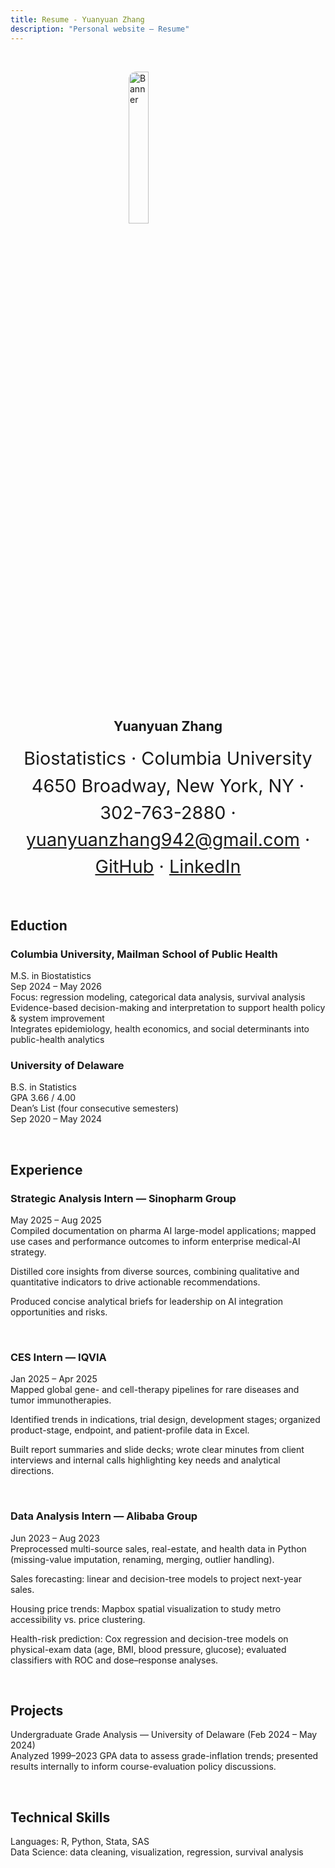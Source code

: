 ```yaml
---
title: Resume - Yuanyuan Zhang
description: "Personal website — Resume"
---
```

<p>&nbsp;</p>

<img src="Picture/resumeP.jpg" alt="Banner"
     style="width:25%; max-width:520px; height:auto; border-radius:12px; display:block; margin:0 auto 12px;">

<p>&nbsp;</p>

::: {style="text-align:center; margin:0 0 14px 0;"}
# Yuanyuan Zhang

<span style="font-size:1.80rem; line-height:1.5;">
Biostatistics · Columbia University<br>
4650 Broadway, New York, NY · 302-763-2880 ·<br>
<a href="mailto:yuanyuanzhang942@gmail.com">yuanyuanzhang942@gmail.com</a> ·
<a href="https://github.com/czyuan02">GitHub</a> ·
<a href="https://www.linkedin.com/in/yuanyuan-zhang-8b006a1bb/">LinkedIn</a>
</span>
:::
<p>&nbsp;</p>

Eduction
------------------------------------------------------------
### Columbia University, Mailman School of Public Health
M.S. in Biostatistics <br>
Sep 2024 – May 2026 <br>
Focus: regression modeling, categorical data analysis, survival analysis
Evidence-based decision-making and interpretation to support health policy & system improvement <br>
Integrates epidemiology, health economics, and social determinants into public-health analytics

### University of Delaware
B.S. in Statistics <br> 
GPA 3.66 / 4.00  <br>
Dean’s List (four consecutive semesters) <br>
Sep 2020 – May 2024

<p>&nbsp;</p>

Experience
------------------------------------------------------------
### Strategic Analysis Intern — Sinopharm Group
May 2025 – Aug 2025 <br>
Compiled documentation on pharma AI large-model applications; mapped use cases and performance outcomes to inform enterprise medical-AI strategy. <br>

Distilled core insights from diverse sources, combining qualitative and quantitative indicators to drive actionable recommendations. <br>

Produced concise analytical briefs for leadership on AI integration opportunities and risks.

<p>&nbsp;</p>

### CES Intern — IQVIA
Jan 2025 – Apr 2025 <br>
Mapped global gene- and cell-therapy pipelines for rare diseases and tumor immunotherapies. <br>

Identified trends in indications, trial design, development stages; organized product-stage, endpoint, and patient-profile data in Excel. <br> 

Built report summaries and slide decks; wrote clear minutes from client interviews and internal calls highlighting key needs and analytical directions. 

<p>&nbsp;</p>

### Data Analysis Intern — Alibaba Group
Jun 2023 – Aug 2023 <br>
Preprocessed multi-source sales, real-estate, and health data in Python (missing-value imputation, renaming, merging, outlier handling). <br>

Sales forecasting: linear and decision-tree models to project next-year sales. <br>

Housing price trends: Mapbox spatial visualization to study metro accessibility vs. price clustering. <br>

Health-risk prediction: Cox regression and decision-tree models on physical-exam data (age, BMI, blood pressure, glucose); evaluated classifiers with ROC and dose–response analyses. <br>

<p>&nbsp;</p>

Projects
------------------------------------------------------------
Undergraduate Grade Analysis — University of Delaware (Feb 2024 – May 2024) <br>
Analyzed 1999–2023 GPA data to assess grade-inflation trends; presented results internally to inform course-evaluation policy discussions.

<p>&nbsp;</p>

Technical Skills
------------------------------------------------------------
Languages: R, Python, Stata, SAS <br>
Data Science: data cleaning, visualization, regression, survival analysis
